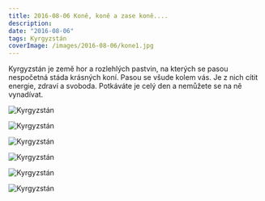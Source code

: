 ```yaml
---
title: 2016-08-06 Koně, koně a zase koně....
description: 
date: "2016-08-06"
tags: Kyrgyzstán
coverImage: /images/2016-08-06/kone1.jpg
---
```


Kyrgyzstán je země hor a rozlehlých pastvin, na kterých se pasou nespočetná stáda krásných koní. Pasou se všude kolem vás. Je z nich cítit energie, zdraví a svoboda. Potkáváte je celý den a nemůžete se na ně vynadívat.


<Image
  src="/images/2016-08-06/kone1.jpg"
  alt="Kyrgyzstán"
  width={1280}
  height={750}
  priority
  className="next-image"
/>

<Image
  src="/images/2016-08-06/kone2.jpg"
  alt="Kyrgyzstán"
  width={1280}
  height={750}
  priority
  className="next-image"
/>

<Image
  src="/images/2016-08-06/kone3.jpg"
  alt="Kyrgyzstán"
  width={1280}
  height={750}
  priority
  className="next-image"
/>

<Image
  src="/images/2016-08-06/kone4.jpg"
  alt="Kyrgyzstán"
  width={1280}
  height={750}
  priority
  className="next-image"
/>

<Image
  src="/images/2016-08-06/kone5.jpg"
  alt="Kyrgyzstán"
  width={1280}
  height={750}
  priority
  className="next-image"
/>

<Image
  src="/images/2016-08-06/kone6.jpg"
  alt="Kyrgyzstán"
  width={1280}
  height={750}
  priority
  className="next-image"
/>
